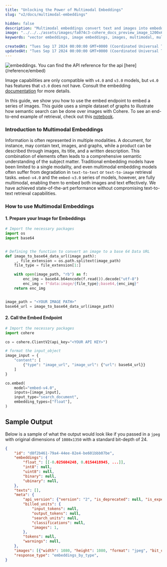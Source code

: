 ```yaml
---
title: "Unlocking the Power of Multimodal Embeddings"
slug: "v2/docs/multimodal-embeddings"

hidden: false
description: "Multimodal embeddings convert text and images into embeddings for search and classification (API v2)."
image: "../../../assets/images/fa074c3-cohere_docs_preview_image_1200x630_copy.jpg"  
keywords: "vector embeddings, image embeddings, images, multimodal, multimodal embeddings, embeddings, natural language processing"

createdAt: "Tues Sep 17 2024 00:00:00 GMT+0000 (Coordinated Universal Time)"
updatedAt: "Tues Sep 17 2024 00:00:00 GMT+0000 (Coordinated Universal Time)"
---
```

<img src='../../../assets/images/multi-modal-guide-header.png' alt='embeddings.' />

<Note title="This Guide Uses the Embed API.">  
 You can find the API reference for the api [here](/reference/embed)
 
 Image capabilities are only compatible with `v4.0` and `v3.0` models, but `v4.0` has features that `v3.0` does not have. Consult the embedding [documentation](https://docs.cohere.com/docs/cohere-embed) for more details.
</Note>

In this guide, we show you how to use the embed endpoint to embed a series of images. This guide uses a simple dataset of graphs to illustrate how semantic search can be done over images with Cohere. To see an end-to-end example of retrieval, check out this [notebook](https://github.com/cohere-ai/cohere-developer-experience/blob/main/notebooks/Multimodal_Semantic_Search.ipynb).

### Introduction to Multimodal Embeddings

Information is often represented in multiple modalities. A document, for instance, may contain text, images, and graphs, while a product can be described through images, its title, and a written description. This combination of elements often leads to a comprehensive semantic understanding of the subject matter. Traditional embedding models have been limited to a single modality, and even multimodal embedding models often suffer from degradation in `text-to-text` or `text-to-image` retrieval tasks. `embed-v4.0` and the `embed-v3.0` series of models, however, are fully multimodal, enabling them to embed both images and text effectively. We have achieved state-of-the-art performance without compromising text-to-text retrieval capabilities.

### How to use Multimodal Embeddings

#### 1\. Prepare your Image for Embeddings

```python PYTHON
# Import the necessary packages
import os
import base64


# Defining the function to convert an image to a base 64 Data URL
def image_to_base64_data_url(image_path):
    _, file_extension = os.path.splitext(image_path)
    file_type = file_extension[1:]

    with open(image_path, "rb") as f:
        enc_img = base64.b64encode(f.read()).decode("utf-8")
        enc_img = f"data:image/{file_type};base64,{enc_img}"
    return enc_img


image_path = "<YOUR IMAGE PATH>"
base64_url = image_to_base64_data_url(image_path)
```
#### 2\. Call the Embed Endpoint
```python PYTHON
# Import the necessary packages
import cohere

co = cohere.ClientV2(api_key="<YOUR API KEY>")

# format the input_object
image_input = {
    "content": [
        {"type": "image_url", "image_url": {"url": base64_url}}
    ]
}

co.embed(
    model="embed-v4.0",
    inputs=[image_input],
    input_type="search_document",
    embedding_types=["float"],
)
```
## Sample Output
Below is a sample of what the output would look like if you passed in a `jpeg` with original dimensions of `1080x1350` with a standard bit-depth of 24.
```json JSON
{
    "id": "d8f2b461-79a4-44ee-82e4-be601bbb07be",
    "embeddings": {
        "float_": [[-0.025604248, 0.0154418945, ...]],
        "int8": null,
        "uint8": null,
        "binary": null,
        "ubinary": null,
    },
    "texts": [],
    "meta": {
        "api_version": {"version": "2", "is_deprecated": null, "is_experimental": null},
        "billed_units": {
            "input_tokens": null,
            "output_tokens": null,
            "search_units": null,
            "classifications": null,
            "images": 1,
        },
        "tokens": null,
        "warnings": null,
    },
    "images": [{"width": 1080, "height": 1080, "format": "jpeg", "bit_depth": 24}],
    "response_type": "embeddings_by_type",
}
```
